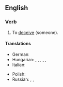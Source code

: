 ==English==

===Verb===
{{head|en|verb|head=[[pull]] [[the]] [[wool]] [[over]] [[someone's]] [[eye]]s}}

# {{context|idiomatic|informal|lang=en}} To [[deceive]] (someone).

====Translations====
{{trans-top|to deceive someone}}
* German: {{t+|de|jemanden hinters Licht führen}}
* Hungarian: {{t+|hu|megtéveszt}}, {{t+|hu|félrevezet}}, {{t+|hu|becsap}}, {{t+|hu|bepaliz}}, {{t|hu|behúz a csőbe}}, {{t+|hu|átver}}
* Italian: {{t|it|gettar fumo negli occhi}}
{{trans-mid}}
* Polish: {{t|pl|mydlić oczy}}
* Russian: {{t+|ru|вешать лапшу на уши}} <!--to hang noodles on the ears-->, {{t+|ru|втирать очки}}, {{t+|ru|пудрить мозги}} <!--to powder the brains-->
{{trans-bottom}}